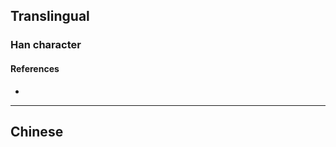 {{character info/new}}
{{also|璫}}
==Translingual==

===Han character===
{{Han char|rn=96|rad=玉|as=06|sn=10|four=|canj=MGFSM|ids=⿰[[玉|⺩]][[当]]}}

====References====
* {{Han ref|kx=0732.021|hdz=21111.021|uh=73F0|ud=29680}}

----

==Chinese==
{{zh-see|璫}}